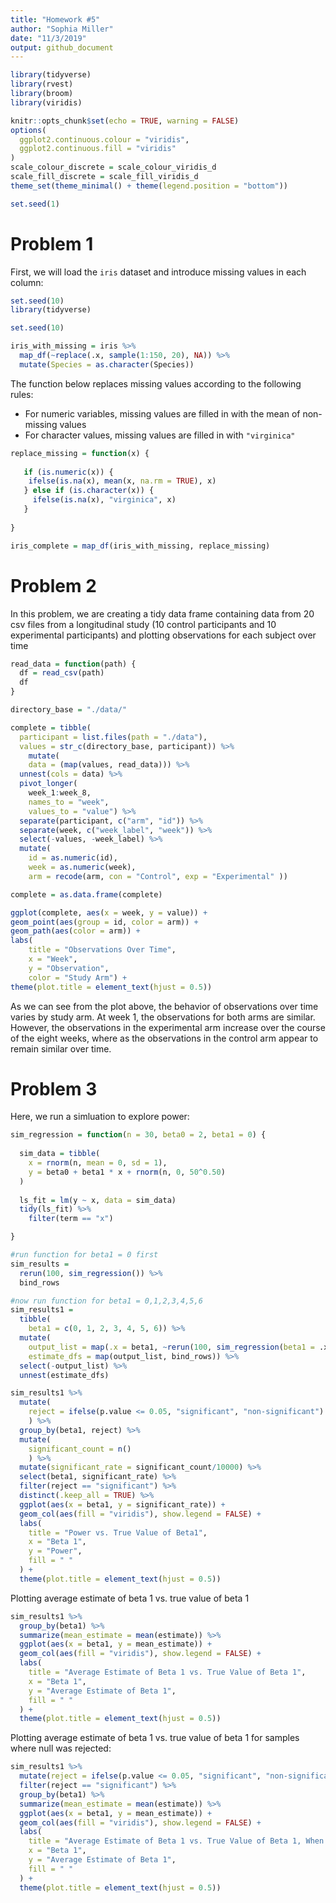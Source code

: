 ```yaml
---
title: "Homework #5"
author: "Sophia Miller"
date: "11/3/2019"
output: github_document
---
```

```r
library(tidyverse)
library(rvest)
library(broom)
library(viridis)

knitr::opts_chunk$set(echo = TRUE, warning = FALSE)
options(
  ggplot2.continuous.colour = "viridis",
  ggplot2.continuous.fill = "viridis"
)
scale_colour_discrete = scale_colour_viridis_d
scale_fill_discrete = scale_fill_viridis_d
theme_set(theme_minimal() + theme(legend.position = "bottom"))

set.seed(1)
```

# Problem 1

First, we will load the `iris` dataset and introduce missing values in each column: 

```r
set.seed(10)
library(tidyverse)

set.seed(10)

iris_with_missing = iris %>% 
  map_df(~replace(.x, sample(1:150, 20), NA)) %>%
  mutate(Species = as.character(Species))
```

The function below replaces missing values according to the following rules:

* For numeric variables, missing values are filled in with the mean of non-missing values
* For character values, missing values are filled in with `"virginica"`

```r
replace_missing = function(x) {
  
   if (is.numeric(x)) {
    ifelse(is.na(x), mean(x, na.rm = TRUE), x)
   } else if (is.character(x)) {
     ifelse(is.na(x), "virginica", x)
   }
     
}

iris_complete = map_df(iris_with_missing, replace_missing)
```

# Problem 2

In this problem, we are creating a tidy data frame containing data from 20 csv files from a longitudinal study (10 control participants and 10 experimental participants) and plotting observations for each subject over time

```r
read_data = function(path) {
  df = read_csv(path)
  df
}

directory_base = "./data/"

complete = tibble(
  participant = list.files(path = "./data"), 
  values = str_c(directory_base, participant)) %>% 
    mutate(
    data = (map(values, read_data))) %>%
  unnest(cols = data) %>% 
  pivot_longer(
    week_1:week_8, 
    names_to = "week",
    values_to = "value") %>% 
  separate(participant, c("arm", "id")) %>% 
  separate(week, c("week_label", "week")) %>% 
  select(-values, -week_label) %>% 
  mutate(
    id = as.numeric(id),
    week = as.numeric(week),
    arm = recode(arm, con = "Control", exp = "Experimental" ))

complete = as.data.frame(complete)

ggplot(complete, aes(x = week, y = value)) +
geom_point(aes(group = id, color = arm)) +
geom_path(aes(color = arm)) +
labs(
    title = "Observations Over Time",
    x = "Week",
    y = "Observation",
    color = "Study Arm") +
theme(plot.title = element_text(hjust = 0.5))
```

As we can see from the plot above, the behavior of observations over time varies by study arm. At week 1, the observations for both arms are similar. However, the observations in the experimental arm increase over the course of the eight weeks, where as the observations in the control arm appear to remain similar over time.

# Problem 3

Here, we run a simluation to explore power: 

```r
sim_regression = function(n = 30, beta0 = 2, beta1 = 0) {
  
  sim_data = tibble(
    x = rnorm(n, mean = 0, sd = 1),
    y = beta0 + beta1 * x + rnorm(n, 0, 50^0.50)
  )
  
  ls_fit = lm(y ~ x, data = sim_data)
  tidy(ls_fit) %>% 
    filter(term == "x")

}

#run function for beta1 = 0 first
sim_results = 
  rerun(100, sim_regression()) %>% 
  bind_rows

#now run function for beta1 = 0,1,2,3,4,5,6
sim_results1 = 
  tibble(
    beta1 = c(0, 1, 2, 3, 4, 5, 6)) %>% 
  mutate(
    output_list = map(.x = beta1, ~rerun(100, sim_regression(beta1 = .x))),
    estimate_dfs = map(output_list, bind_rows)) %>% 
  select(-output_list) %>% 
  unnest(estimate_dfs)
```

```r
sim_results1 %>% 
  mutate(
    reject = ifelse(p.value <= 0.05, "significant", "non-significant")
    ) %>%
  group_by(beta1, reject) %>% 
  mutate(
    significant_count = n()
    ) %>% 
  mutate(significant_rate = significant_count/10000) %>%
  select(beta1, significant_rate) %>% 
  filter(reject == "significant") %>% 
  distinct(.keep_all = TRUE) %>%
  ggplot(aes(x = beta1, y = significant_rate)) + 
  geom_col(aes(fill = "viridis"), show.legend = FALSE) +
  labs(
    title = "Power vs. True Value of Beta1",
    x = "Beta 1",
    y = "Power",
    fill = " "
  ) +
  theme(plot.title = element_text(hjust = 0.5))
```

Plotting average estimate of beta 1 vs. true value of beta 1

```r
sim_results1 %>%
  group_by(beta1) %>% 
  summarize(mean_estimate = mean(estimate)) %>%
  ggplot(aes(x = beta1, y = mean_estimate)) +
  geom_col(aes(fill = "viridis"), show.legend = FALSE) +
  labs(
    title = "Average Estimate of Beta 1 vs. True Value of Beta 1",
    x = "Beta 1",
    y = "Average Estimate of Beta 1",
    fill = " "
  ) +
  theme(plot.title = element_text(hjust = 0.5))
```

Plotting average estimate of beta 1 vs. true value of beta 1 for samples where null was rejected:

```r
sim_results1 %>% 
  mutate(reject = ifelse(p.value <= 0.05, "significant", "non-significant")) %>%
  filter(reject == "significant") %>% 
  group_by(beta1) %>% 
  summarize(mean_estimate = mean(estimate)) %>%
  ggplot(aes(x = beta1, y = mean_estimate)) +
  geom_col(aes(fill = "viridis"), show.legend = FALSE) +
  labs(
    title = "Average Estimate of Beta 1 vs. True Value of Beta 1, When Null was Rejected",
    x = "Beta 1",
    y = "Average Estimate of Beta 1",
    fill = " "
  ) +
  theme(plot.title = element_text(hjust = 0.5))
```

